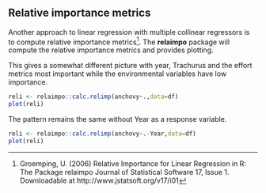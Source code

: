 ## Relative importance metrics {#MREGRELPO}

<!--
if(file.exists("Fish-Forecast.Rmd")) file.remove("Fish-Forecast.Rmd")
bookdown::preview_chapter("Forecasting-6-2-Covariates-MSEG.Rmd")
-->

Another approach to linear regression with multiple collinear regressors is to compute relative importance metrics[^relimp]. The **relaimpo** package will compute the relative importance metrics and provides plotting.

[^relimp]: Groemping, U. (2006) Relative Importance for Linear Regression in R: The Package relaimpo Journal of Statistical Software 17, Issue 1. Downloadable at http://www.jstatsoft.org/v17/i01

This gives a somewhat different picture with year, Trachurus and the effort metrics most important while the environmental variables have low importance.

```r
reli <- relaimpo::calc.relimp(anchovy~.,data=df)
plot(reli)
```

The pattern remains the same without Year as a response variable.

```r
reli <- relaimpo::calc.relimp(anchovy~.-Year,data=df)
plot(reli)
```


